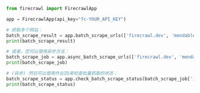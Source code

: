 ```python Python
from firecrawl import FirecrawlApp

app = FirecrawlApp(api_key="fc-YOUR_API_KEY")

# 抓取多个网站：
batch_scrape_result = app.batch_scrape_urls(['firecrawl.dev', 'mendable.ai'], {'formats': ['markdown', 'html']})
print(batch_scrape_result)

# 或者，您可以使用异步方法：
batch_scrape_job = app.async_batch_scrape_urls(['firecrawl.dev', 'mendable.ai'], {'formats': ['markdown', 'html']})
print(batch_scrape_job)

# (异步) 然后可以使用作业ID来检查批量抓取的状态：
batch_scrape_status = app.check_batch_scrape_status(batch_scrape_job['id'])
print(batch_scrape_status)
```
